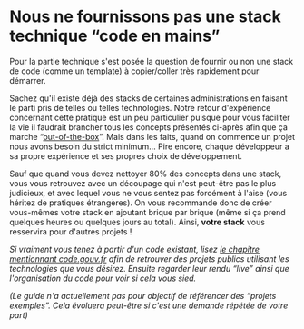 # Nous ne fournissons pas une stack technique “code en mains”

Pour la partie technique s'est posée la question de fournir ou non une stack de code (comme un template) à copier/coller très rapidement pour démarrer.

Sachez qu'il existe déjà des stacks de certaines administrations en faisant le parti pris de telles ou telles technologies. Notre retour d'expérience concernant cette pratique est un peu particulier puisque pour vous faciliter la vie il faudrait brancher tous les concepts présentés ci-après afin que ça marche “[out-of-the-box](https://fr.wiktionary.org/wiki/out_of_the_box)”. Mais dans les faits, quand on commence un projet nous avons besoin du strict minimum… Pire encore, chaque développeur a sa propre expérience et ses propres choix de développement.

Sauf que quand vous devez nettoyer 80% des concepts dans une stack, vous vous retrouvez avec un découpage qui n'est peut-être pas le plus judicieux, et avec lequel vous ne vous sentez pas forcément à l'aise (vous héritez de pratiques étrangères). On vous recommande donc de créer vous-mêmes votre stack en ajoutant brique par brique (même si ça prend quelques heures ou quelques jours au total). Ainsi, **votre stack** vous resservira pour d'autres projets !

_Si vraiment vous tenez à partir d'un code existant, lisez [le chapitre mentionnant code.gouv.fr](community-and-open-source/code-hosting-platforms.mdx) afin de retrouver des projets publics utilisant les technologies que vous désirez. Ensuite regarder leur rendu “live” ainsi que l'organisation du code pour voir si cela vous sied._

_(Le guide n'a actuellement pas pour objectif de référencer des “projets exemples”. Cela évoluera peut-être si c'est une demande répétée de votre part)_
